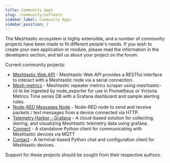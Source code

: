 ```yaml
---
title: Community Apps
slug: /community/software
sidebar_label: Community Apps
sidebar_position: 2
---
```


The Meshtastic ecosystem is highly extensible, and a number of community projects have been made to fit different people's needs. If you wish to create your own application or module, please read the information in the developers section, and tell us about your project on the forum.

Current community projects:

- [Meshtastic Web API](/docs/community/software/meshtastic-web-api) - Meshtastic Web API provides a RESTful interface to interact with a Meshtastic node via a serial connection.
- [Mesh-metrics](/docs/community/software/community-mesh-metrics) - Meshtastic repeater metrics scraper using meshtastic-cli to be ingested by node_exporter for use in Prometheus or Victoria Metrics Time series DB with a Grafana dashboard and sample alerting rules.
- [Node-RED Messages Node](/docs/community/software/community-node-red-messages) - Node-RED node to send and receive packets / text messages from a device connected via HTTP.
- [Telemetry Harbor - Grafana](/docs/community/software/telemetry-harbor) - A cloud-based solution for collecting, storing, and visualizing Meshtastic telemetry data using grafana.
- [Connect](https://github.com/pdxlocations/connect) - A standalone Python client for communicating with Meshtastic devices via MQTT
- [Contact](https://github.com/pdxlocations/contact) - A terminal-based Python chat and configuration client for Meshtastic devices.

Support for these projects should be sought from their respective authors.
